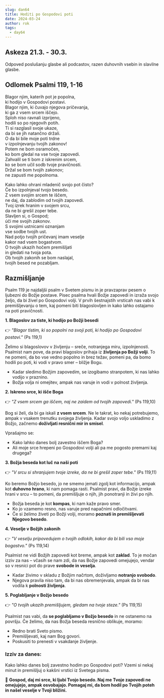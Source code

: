 ```yaml
---
slug: dan64
title: Hoditi po Gospodovi poti
date: 2024-03-24
author: rok
tags:
  - day64
---
```


## Askeza 21.3. - 30.3.

Odpoved poslušanju glasbe ali podcastov, razen duhovnih vsebin in slavilne glasbe.

## Odlomek Psalmi 119, 1-16

Blagor njim, katerih pot je popolna,  
ki hodijo v Gospodovi postavi.  
Blagor njim, ki čuvajo njegova pričevanja,  
ki ga z vsem srcem iščejo.  
Sploh niso ravnali izprijeno,  
hodili so po njegovih potih.  
Ti si razglasil svoje ukaze,  
da bi se jih natančno držali.  
O da bi bile moje poti trdne  
v izpolnjevanju tvojih zakonov!  
Potem ne bom osramočen,  
ko bom gledal na vse tvoje zapovedi.  
Zahvalil se ti bom z iskrenim srcem,  
ko se bom učil sodb tvoje pravičnosti.  
Držal se bom tvojih zakonov;  
ne zapusti me popolnoma.

Kako lahko ohrani mladenič svojo pot čisto?  
Če bo izpolnjeval tvojo besedo.  
Z vsem svojim srcem te iščem,  
ne daj, da zablodim od tvojih zapovedi.  
Tvoj izrek hranim v svojem srcu,  
da ne bi grešil zoper tebe.  
Slavljen si, o Gospod;  
úči me svojih zakonov.  
S svojimi ustnicami oznanjam  
vse sodbe tvojih ust.  
Nad potjo tvojih pričevanj imam veselje  
kakor nad vsem bogastvom.  
O tvojih ukazih hočem premišljati  
in gledati na tvoja pota.  
Ob tvojih zakonih se bom naslajal,  
tvojih besed ne pozabljam.

## Razmišljanje

Psalm 119 je najdaljši psalm v Svetem pismu in je pravzaprav pesem o ljubezni do Božje postave. Pisec psalma hvali Božje zapovedi in izraža svojo željo, da bi živel po Gospodovi volji. V prvih šestnajstih vrsticah nas vabi k premišljevanju o tem, kaj pomeni biti blagoslovljen in kako lahko ostajamo na poti pravičnosti.

**1. Blagoslov za tiste, ki hodijo po Božji besedi**

👉 _"Blagor tistim, ki so popolni na svoji poti, ki hodijo po Gospodovi postavi."_ (Ps 119,1)

Želimo si blagoslovov v življenju – sreče, notranjega miru, izpolnjenosti. Psalmist nam pove, da pravi blagoslov prihaja iz **življenja po Božji volji**. To ne pomeni, da bo vse vedno popolno in brez težav, pomeni pa, da bomo hodili po poti, ki vodi v pravo smer – bližje Bogu.

- Kadar sledimo Božjim zapovedim, se izogibamo stranpotem, ki nas lahko vodijo v praznino.
- Božja volja ni omejitev, ampak nas varuje in vodi v polnost življenja.

**2. Iskreno srce, ki išče Boga**

👉 _"Z vsem srcem ga iščem, naj ne zaidem od tvojih zapovedi."_ (Ps 119,10)

Bog si želi, da bi ga iskali **z vsem srcem**. Ne le takrat, ko nekaj potrebujemo, ampak v vsakem trenutku svojega življenja. Kadar svojo voljo uskladimo z Božjo, začnemo **doživljati resnični mir in smisel**.

Vprašajmo se:

- Kako lahko danes bolj zavestno iščem Boga?
- Ali moje srce hrepeni po Gospodovi volji ali pa me pogosto premami kaj drugega?

**3. Božja beseda kot luč na naši poti**

👉 _"V srcu si shranjujem tvoje izreke, da ne bi grešil zoper tebe."_ (Ps 119,11)

Ko beremo Božjo besedo, jo ne smemo jemati zgolj kot informacijo, ampak kot **duhovno hrano**, ki nam pomaga rasti. Psalmist pravi, da Božje izreke hrani v srcu – to pomeni, da premišljuje o njih, jih ponotranji in živi po njih.

- Božja beseda je kot **kompas**, ki nam kaže pravo smer.
- Ko jo vzamemo resno, nas varuje pred napačnimi odločitvami.
- Če si želimo živeti po Božji volji, moramo **poznati in premišljevati Njegovo besedo**.

**4. Veselje v Božjih zakonih**

👉 _"V veselju pripovedujem o tvojih odlokih, kakor da bi bili vso moje bogastvo."_ (Ps 119,14)

Psalmist ne vidi Božjih zapovedi kot breme, ampak kot **zaklad**. To je močan izziv za nas – včasih se nam zdi, da nas Božje zapovedi omejujejo, vendar so v resnici pot do prave **svobode in veselja**.

- Kadar živimo v skladu z Božjim načrtom, doživljamo **notranjo svobodo**.
- Njegova pravila niso tam, da bi nas obremenjevala, ampak da bi nas vodila k **polnosti življenja**.

**5. Poglabljanje v Božjo besedo**

👉 _"O tvojih ukazih premišljujem, gledam na tvoje steze."_ (Ps 119,15)

Psalmist nas vabi, da **se poglabljamo v Božjo besedo** in ne ostanemo na površju. Če želimo, da nas Božja beseda resnično oblikuje, moramo:

- Redno brati Sveto pismo.
- Premišljevati, kaj nam Bog govori.
- Poskusiti to prenesti v vsakdanje življenje.

### **Izziv za danes:**

Kako lahko danes bolj zavestno hodim po Gospodovi poti? Vzemi si nekaj minut in premišljuj o kakšni vrstici iz Svetega pisma.

🙏 **Gospod, daj mi srce, ki ljubi Tvojo besedo. Naj me Tvoje zapovedi ne omejujejo, ampak osvobajajo. Pomagaj mi, da bom hodil po Tvojih poteh in našel veselje v Tvoji bližini.**
